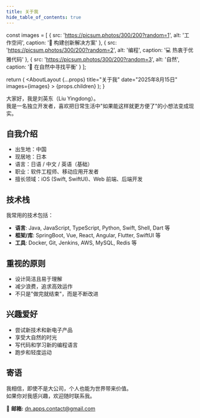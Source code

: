 ```yaml
---
title: 关于我
hide_table_of_contents: true
---
```



  const images = [
    { 
      src: 'https://picsum.photos/300/200?random=1', 
      alt: '工作空间', 
      caption: '🚀 构建创新解决方案' 
    },
    { 
      src: 'https://picsum.photos/300/200?random=2', 
      alt: '编程', 
      caption: '💻 热衷于优雅代码' 
    },
    { 
      src: 'https://picsum.photos/300/200?random=3', 
      alt: '自然', 
      caption: '🌿 在自然中寻找平衡' 
    }
  ];
  
  return (
    <AboutLayout 
      {...props} 
      title="关于我" 
      date="2025年8月15日" 
      images={images}
    >
      {props.children}
    </AboutLayout>
  );
}

大家好，我是刘英东（Liu Yingdong）。  
我是一名独立开发者，喜欢把日常生活中"如果能这样就更方便了"的小想法变成现实。

## 自我介绍

- 出生地：中国
- 现居地：日本
- 语言：日语 / 中文 / 英语（基础）
- 职业：软件工程师、移动应用开发者
- 擅长领域：iOS (Swift, SwiftUI)、Web 前端、后端开发

## 技术栈

我常用的技术包括：

- **语言**: Java, JavaScript, TypeScript, Python, Swift, Shell, Dart 等
- **框架/库**: SpringBoot, Vue, React, Angular, Flutter, SwiftUI 等
- **工具**: Docker, Git, Jenkins, AWS, MySQL, Redis 等

## 重视的原则

- 设计简洁且易于理解
- 减少浪费，追求高效运作
- 不只是"做完就结束"，而是不断改进

## 兴趣爱好

- 尝试新技术和新电子产品
- 享受大自然的时光
- 写代码和学习新的编程语言
- 跑步和轻度运动

## 寄语

我相信，即使不是大公司，个人也能为世界带来价值。  
如果你对我感兴趣，欢迎随时联系我。

📩 **邮箱:** dn.apps.contact@gmail.com
